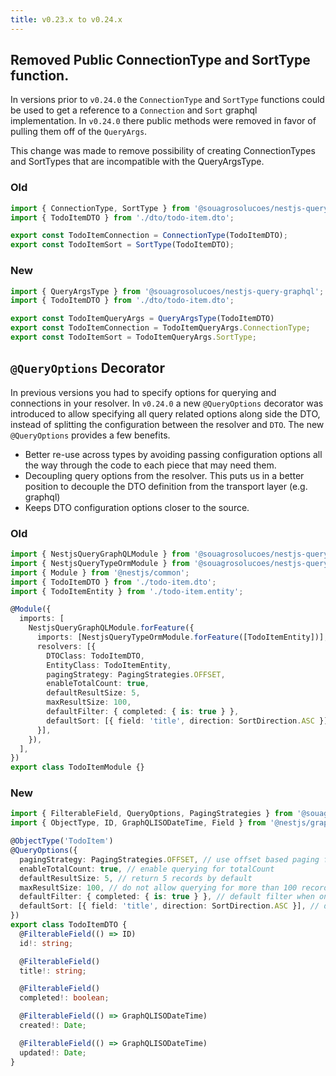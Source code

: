```yaml
---
title: v0.23.x to v0.24.x
---
```



## Removed Public ConnectionType and SortType function.

In versions prior to `v0.24.0` the `ConnectionType` and `SortType` functions could be used to get a reference to a
`Connection` and `Sort` graphql implementation. In `v0.24.0` there public methods were removed in favor of pulling
them off of the `QueryArgs`.

This change was made to remove possibility of creating ConnectionTypes and SortTypes that are incompatible with the
QueryArgsType.

### Old

```ts
import { ConnectionType, SortType } from '@souagrosolucoes/nestjs-query-graphql';
import { TodoItemDTO } from './dto/todo-item.dto';

export const TodoItemConnection = ConnectionType(TodoItemDTO);
export const TodoItemSort = SortType(TodoItemDTO);
```

### New

```ts
import { QueryArgsType } from '@souagrosolucoes/nestjs-query-graphql';
import { TodoItemDTO } from './dto/todo-item.dto';

export const TodoItemQueryArgs = QueryArgsType(TodoItemDTO)
export const TodoItemConnection = TodoItemQueryArgs.ConnectionType;
export const TodoItemSort = TodoItemQueryArgs.SortType;
```

## `@QueryOptions` Decorator

In previous versions you had to specify options for querying and connections in your resolver. In `v0.24.0` a new
`@QueryOptions` decorator was  introduced to allow specifying all query related options along side the DTO, instead of splitting the configuration between the resolver and `DTO`.  The new `@QueryOptions` provides a few benefits.
* Better re-use across types by avoiding passing configuration options all the way through the code to each piece that may need them.
* Decoupling query options from the resolver. This puts us in a better position to decouple the DTO definition from the transport layer (e.g. graphql)
* Keeps DTO configuration options closer to the source.

### Old

```ts title="todo-item.module.ts"
import { NestjsQueryGraphQLModule } from '@souagrosolucoes/nestjs-query-graphql';
import { NestjsQueryTypeOrmModule } from '@souagrosolucoes/nestjs-query-typeorm';
import { Module } from '@nestjs/common';
import { TodoItemDTO } from './todo-item.dto';
import { TodoItemEntity } from './todo-item.entity';

@Module({
  imports: [
    NestjsQueryGraphQLModule.forFeature({
      imports: [NestjsQueryTypeOrmModule.forFeature([TodoItemEntity])],
      resolvers: [{
        DTOClass: TodoItemDTO,
        EntityClass: TodoItemEntity,
        pagingStrategy: PagingStrategies.OFFSET,
        enableTotalCount: true,
        defaultResultSize: 5,
        maxResultSize: 100,
        defaultFilter: { completed: { is: true } },
        defaultSort: [{ field: 'title', direction: SortDirection.ASC }],
      }],
    }),
  ],
})
export class TodoItemModule {}
```
### New

```ts title="todo-item.dto.ts"
import { FilterableField, QueryOptions, PagingStrategies } from '@souagrosolucoes/nestjs-query-graphql';
import { ObjectType, ID, GraphQLISODateTime, Field } from '@nestjs/graphql';

@ObjectType('TodoItem')
@QueryOptions({
  pagingStrategy: PagingStrategies.OFFSET, // use offset based paging for this DTO
  enableTotalCount: true, // enable querying for totalCount
  defaultResultSize: 5, // return 5 records by default
  maxResultSize: 100, // do not allow querying for more than 100 records at a time
  defaultFilter: { completed: { is: true } }, // default filter when one is not provided
  defaultSort: [{ field: 'title', direction: SortDirection.ASC }], // default sort when one is not provided.
})
export class TodoItemDTO {
  @FilterableField(() => ID)
  id!: string;

  @FilterableField()
  title!: string;

  @FilterableField()
  completed!: boolean;

  @FilterableField(() => GraphQLISODateTime)
  created!: Date;

  @FilterableField(() => GraphQLISODateTime)
  updated!: Date;
}
```
